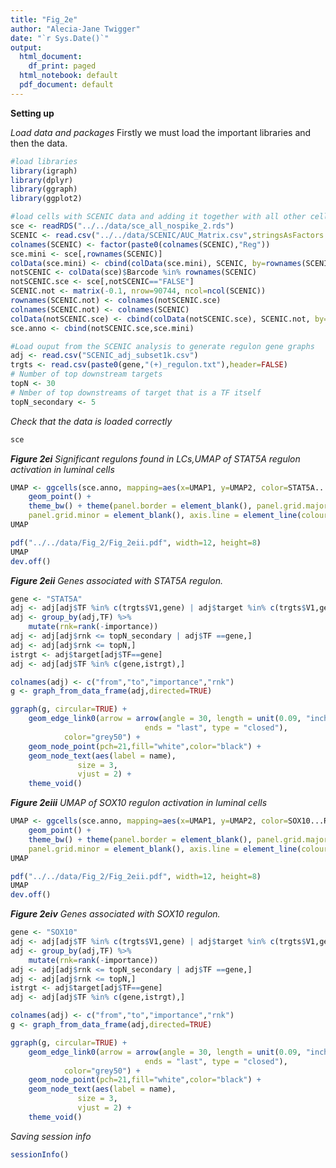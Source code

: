 ```yaml
---
title: "Fig_2e"
author: "Alecia-Jane Twigger"
date: "`r Sys.Date()`"
output:
  html_document:
    df_print: paged
  html_notebook: default
  pdf_document: default
---
```


**Setting up**

*Load data and packages*
Firstly we must load the important libraries and then the data.
```r
#load libraries
library(igraph)
library(dplyr)
library(ggraph)
library(ggplot2)

#load cells with SCENIC data and adding it together with all other cells that were not included in the analysis
sce <- readRDS("../../data/sce_all_nospike_2.rds")
SCENIC <- read.csv("../../data/SCENIC/AUC_Matrix.csv",stringsAsFactors = FALSE, row.names = 1)
colnames(SCENIC) <- factor(paste0(colnames(SCENIC),"Reg"))
sce.mini <- sce[,rownames(SCENIC)]
colData(sce.mini) <- cbind(colData(sce.mini), SCENIC, by=rownames(SCENIC))
notSCENIC <- colData(sce)$Barcode %in% rownames(SCENIC)
notSCENIC.sce <- sce[,notSCENIC=="FALSE"]
SCENIC.not <- matrix(-0.1, nrow=90744, ncol=ncol(SCENIC))
rownames(SCENIC.not) <- colnames(notSCENIC.sce)
colnames(SCENIC.not) <- colnames(SCENIC)
colData(notSCENIC.sce) <- cbind(colData(notSCENIC.sce), SCENIC.not, by=rownames(SCENIC.not))
sce.anno <- cbind(notSCENIC.sce,sce.mini)

#Load ouput from the SCENIC analysis to generate regulon gene graphs
adj <- read.csv("SCENIC_adj_subset1k.csv")
trgts <- read.csv(paste0(gene,"(+)_regulon.txt"),header=FALSE)
# Number of top downstream targets
topN <- 30
# Nmber of top downstreams of target that is a TF itself
topN_secondary <- 5
```
*Check that the data is loaded correctly*
```r
sce
```
***Figure 2ei***
*Significant regulons found in LCs,UMAP of STAT5A regulon activation in luminal cells*
```r
UMAP <- ggcells(sce.anno, mapping=aes(x=UMAP1, y=UMAP2, color=STAT5A...Reg)) + 
    geom_point() +
    theme_bw() + theme(panel.border = element_blank(), panel.grid.major = element_blank(),
    panel.grid.minor = element_blank(), axis.line = element_line(colour = "black")) + scale_color_gradientn(colors=c("lightgrey", "lightgrey", "#FCF89B", "#FCF89B","#69CCB2", "#76D1D2", "#434CA7", "#494E76"), breaks=c(-0.1,-0.000000000000000000000000000000011,-0.00000000000000000000000000000001,0,0.25,0.5,0.75,1))
UMAP

pdf("../../data/Fig_2/Fig_2eii.pdf", width=12, height=8)
UMAP
dev.off()
```
***Figure 2eii***
*Genes associated with STAT5A regulon.*
```r
gene <- "STAT5A"
adj <- adj[adj$TF %in% c(trgts$V1,gene) | adj$target %in% c(trgts$V1,gene) & adj$TF %in% c(trgts$V1,gene), ]
adj <- group_by(adj,TF) %>%
    mutate(rnk=rank(-importance))
adj <- adj[adj$rnk <= topN_secondary | adj$TF ==gene,]
adj <- adj[adj$rnk <= topN,]
istrgt <- adj$target[adj$TF==gene]
adj <- adj[adj$TF %in% c(gene,istrgt),]

colnames(adj) <- c("from","to","importance","rnk")
g <- graph_from_data_frame(adj,directed=TRUE)

ggraph(g, circular=TRUE) + 
    geom_edge_link0(arrow = arrow(angle = 30, length = unit(0.09, "inches"),
                              ends = "last", type = "closed"),
		    color="grey50") +
    geom_node_point(pch=21,fill="white",color="black") +
    geom_node_text(aes(label = name), 
		       size = 3, 
		       vjust = 2) +
    theme_void()
```
***Figure 2eiii***
*UMAP of SOX10 regulon activation in luminal cells*
```r
UMAP <- ggcells(sce.anno, mapping=aes(x=UMAP1, y=UMAP2, color=SOX10...Reg)) + 
    geom_point() +
    theme_bw() + theme(panel.border = element_blank(), panel.grid.major = element_blank(),
    panel.grid.minor = element_blank(), axis.line = element_line(colour = "black")) + scale_color_gradientn(colors=c("lightgrey", "lightgrey", "#FCF89B", "#FCF89B","#69CCB2", "#76D1D2", "#434CA7", "#494E76"), breaks=c(-0.1,-0.000000000000000000000000000000011,-0.00000000000000000000000000000001,0,0.25,0.5,0.75,1))
UMAP

pdf("../../data/Fig_2/Fig_2eii.pdf", width=12, height=8)
UMAP
dev.off()
```
***Figure 2eiv***
*Genes associated with SOX10 regulon.*
```r
gene <- "SOX10"
adj <- adj[adj$TF %in% c(trgts$V1,gene) | adj$target %in% c(trgts$V1,gene) & adj$TF %in% c(trgts$V1,gene), ]
adj <- group_by(adj,TF) %>%
    mutate(rnk=rank(-importance))
adj <- adj[adj$rnk <= topN_secondary | adj$TF ==gene,]
adj <- adj[adj$rnk <= topN,]
istrgt <- adj$target[adj$TF==gene]
adj <- adj[adj$TF %in% c(gene,istrgt),]

colnames(adj) <- c("from","to","importance","rnk")
g <- graph_from_data_frame(adj,directed=TRUE)

ggraph(g, circular=TRUE) + 
    geom_edge_link0(arrow = arrow(angle = 30, length = unit(0.09, "inches"),
                              ends = "last", type = "closed"),
		    color="grey50") +
    geom_node_point(pch=21,fill="white",color="black") +
    geom_node_text(aes(label = name), 
		       size = 3, 
		       vjust = 2) +
    theme_void()
```
*Saving session info*
```r
sessionInfo()
```
